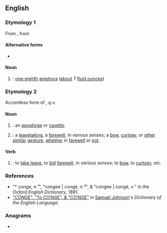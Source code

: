 {{also|congé}}
==English==

===Etymology 1===
From {{etyl|fr|en}} {{m|fr|conge}}, from {{etyl|la|en}} {{m|la|congius}}

====Alternative forms====
* {{l|en|congy}}

====Noun====
{{en-noun}}

# {{lb|en|historical|_|units of measure|obsolete}} {{altname|congius|lang=en|nodot=a}}: [[one-eighth]] [[amphora]] ([[about]] 7 [[fluid ounce]]s)

===Etymology 2===
Accentless form of {{m|en|congé}}, ''q.v.''

====Noun====
{{en-noun}}

# {{lb|en|architecture}} {{altform|congé|lang=en|nodot=a}}: an [[apophyge]] or [[cavetto]].
# {{altform|congee|lang=en|nodot=a}}: a [[leavetaking]], a [[farewell]], ''in various senses''; a [[bow]], [[curtsey]], or [[other]] [[similar]] [[gesture]], [[whether]] in [[farewell]] or [[not]].

====Verb====
{{en-verb|conges|congeing|conged}}

# {{altname|congee|lang=en|nodot=a}}: to [[take leave]], to [[bid]] [[farewell]], ''in various senses''; to [[bow]], to [[curtsey]], etc.

===References===
* "† conge, ''n.¹''", "congee | congé, ''n.²''", & "congee | congé, ''v.''" in the ''Oxford English Dictionary'', 1891.
* [https://books.google.com.hk/books?id=03Q7AAAAcAAJ&pg=PT233 "CONGE", "To CO′NGE", & "CO′NGE"] in [[w:Samuel Johnson|Samuel Johnson]]'s ''Dictionary of the English Language''.

===Anagrams===
* {{anagrams|en|a=cegno|Genco|Gonce|cogen|genco}}